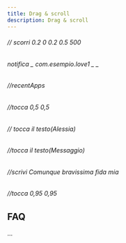 ```yaml
---
title: Drag & scroll
description: Drag & scroll
---
```

###### // scorri 0.2 0 0.2 0.5 500

###### notifica \_ com.esempio.love1 \_ \_

###### //recentApps

###### //tocca 0,5 0,5

###### // tocca il testo(Alessia)

###### //tocca il testo(Messaggio)

###### //scrivi Comunque bravissima fida mia

###### //tocca 0,95 0,95

FAQ
---

...